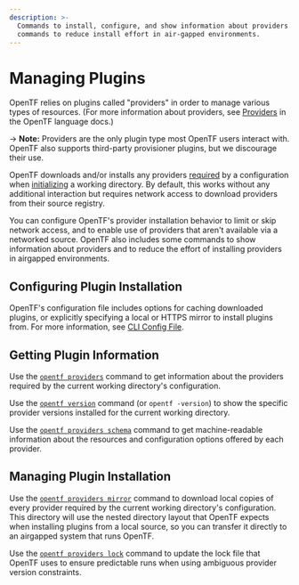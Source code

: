 ```yaml
---
description: >-
  Commands to install, configure, and show information about providers. Also
  commands to reduce install effort in air-gapped environments.
---
```


# Managing Plugins

OpenTF relies on plugins called "providers" in order to manage various types
of resources. (For more information about providers, see
[Providers](/docs/language/providers) in the OpenTF
language docs.)

-> **Note:** Providers are the only plugin type most OpenTF users interact with. OpenTF also supports third-party provisioner plugins, but
we discourage their use.

OpenTF downloads and/or installs any providers
[required](/docs/language/providers/requirements) by a configuration
when [initializing](/docs/cli/init) a working directory. By default,
this works without any additional interaction but requires network access to
download providers from their source registry.

You can configure OpenTF's provider installation behavior to limit or skip
network access, and to enable use of providers that aren't available via a
networked source. OpenTF also includes some commands to show information
about providers and to reduce the effort of installing providers in airgapped
environments.

## Configuring Plugin Installation

OpenTF's configuration file includes options for caching downloaded plugins,
or explicitly specifying a local or HTTPS mirror to install plugins from. For
more information, see [CLI Config File](/docs/cli/config/config-file).

## Getting Plugin Information

Use the [`opentf providers`](/docs/cli/commands/providers) command to get information
about the providers required by the current working directory's configuration.

Use the [`opentf version`](/docs/cli/commands/version) command (or
`opentf -version`) to show the specific provider versions installed for the
current working directory.

Use the [`opentf providers schema`](/docs/cli/commands/providers/schema) command to
get machine-readable information about the resources and configuration options
offered by each provider.

## Managing Plugin Installation

Use the [`opentf providers mirror`](/docs/cli/commands/providers/mirror) command to
download local copies of every provider required by the current working
directory's configuration. This directory will use the nested directory layout
that OpenTF expects when installing plugins from a local source, so you can
transfer it directly to an airgapped system that runs OpenTF.

Use the [`opentf providers lock`](/docs/cli/commands/providers/lock) command
to update the lock file that OpenTF uses to ensure predictable runs when
using ambiguous provider version constraints.
